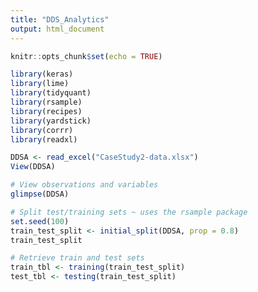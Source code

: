 ```yaml
---
title: "DDS_Analytics"
output: html_document
---
```


```r
knitr::opts_chunk$set(echo = TRUE)
```

```r
library(keras)
library(lime)
library(tidyquant)
library(rsample)
library(recipes)
library(yardstick)
library(corrr)
library(readxl)
```



```r
DDSA <- read_excel("CaseStudy2-data.xlsx")
View(DDSA)
```



```r
# View observations and variables
glimpse(DDSA)
```

```r
# Split test/training sets ~ uses the rsample package
set.seed(100)
train_test_split <- initial_split(DDSA, prop = 0.8)
train_test_split
```

```r
# Retrieve train and test sets
train_tbl <- training(train_test_split)
test_tbl <- testing(train_test_split)
```



